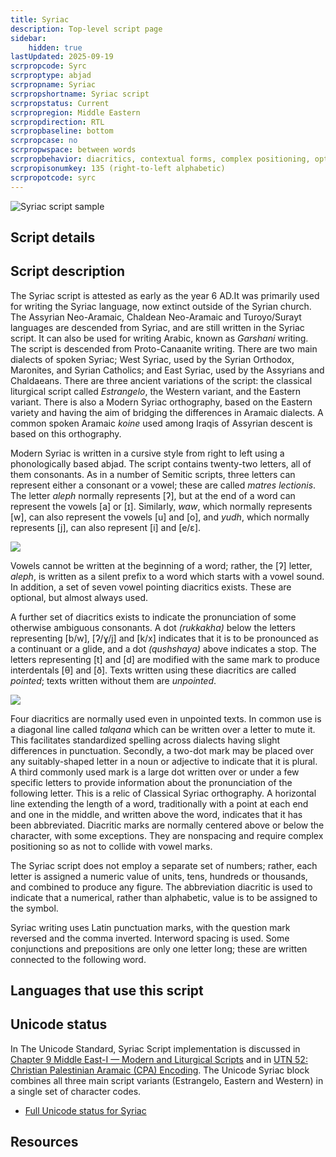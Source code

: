 ```yaml
---
title: Syriac
description: Top-level script page
sidebar:
    hidden: true
lastUpdated: 2025-09-19
scrpropcode: Syrc
scrproptype: abjad
scrpropname: Syriac
scrpropshortname: Syriac script
scrpropstatus: Current
scrpropregion: Middle Eastern
scrpropdirection: RTL
scrpropbaseline: bottom
scrpropcase: no
scrpropwspace: between words
scrpropbehavior: diacritics, contextual forms, complex positioning, optional ligatures
scrpropisonumkey: 135 (right-to-left alphabetic)
scrpropotcode: syrc
---
```



![Syriac script sample](../images/syrc-sample.png "Sandrine Alexie via fotopedia, 2010.")

## Script details

<ScriptDetails />

## Script description

The Syriac script is attested as early as the year 6 AD.It was primarily used for writing the Syriac language, now extinct outside of the Syrian church. The Assyrian Neo-Aramaic, Chaldean Neo-Aramaic and Turoyo/Surayt languages are descended from Syriac, and are still written in the Syriac script. It can also be used for writing Arabic, known as _Garshani_ writing. The script is descended from Proto-Canaanite writing. There are two main dialects of spoken Syriac;  West Syriac, used by the Syrian Orthodox, Maronites, and Syrian Catholics; and East Syriac, used by the Assyrians and Chaldaeans. There are three ancient variations of the script: the classical liturgical script called _Estrangelo_, the Western variant, and the Eastern variant. There is also a Modern Syriac orthography, based on the Eastern variety and having the aim of bridging the differences in Aramaic dialects. A common spoken Aramaic _koine_ used among Iraqis of Assyrian descent is based on this orthography.

Modern Syriac is written in a cursive style from right to left using a phonologically based abjad. The script contains twenty-two letters, all of them consonants. As in a number of Semitic scripts, three letters can represent either a consonant or a vowel; these are called _matres lectionis_. The letter _aleph_ normally represents [ʔ], but at the end of a word can represent the vowels [a] or [ɪ]. Similarly, _waw_, which normally represents [w], can also represent the vowels [u] and [o], and _yudh_, which normally represents [j], can also represent [i] and [e/ɛ].

![](../images/syrc-SyriacLetters.png)

Vowels cannot be written at the beginning of a word; rather, the [ʔ] letter, _aleph_, is written as a silent prefix to a word which starts with a vowel sound. In addition, a set of seven vowel pointing diacritics exists. These are optional, but almost always used.

A further set of diacritics exists to indicate the pronunciation of some otherwise ambiguous consonants. A dot _(rukkakha)_ below the letters representing [b/w], [ʔ/ɣ/j] and [k/x] indicates that it is to be pronounced as a continuant or a glide, and a dot _(qushshaya)_ above indicates a stop. The letters representing [t] and [d] are modified with the same mark to produce interdentals [θ] and [ð]. Texts written using these diacritics are called _pointed_; texts written without them are _unpointed_.

![](../images/syrc-SyriacDots.png)

Four diacritics are normally used even in unpointed texts. In common use is a diagonal line called _talqana_ which can be written over a letter to mute it. This facilitates standardized spelling across dialects having slight differences in punctuation.  Secondly, a two-dot mark may be placed over any suitably-shaped letter in a noun or adjective to indicate that it is plural. A third commonly used mark is a large dot written over or under a few specific letters to provide information about the pronunciation of the following letter. This is a relic of Classical Syriac orthography. A horizontal line extending the length of a word, traditionally with a point at each end and one in the middle, and written above the word, indicates that it has been abbreviated. Diacritic marks are normally centered above or below the character, with some exceptions. They are nonspacing and require complex positioning so as not to collide with vowel marks.

The Syriac script does not employ a separate set of numbers; rather, each letter is assigned a numeric value of units, tens, hundreds or thousands, and combined to produce any figure. The abbreviation diacritic is used to indicate that a numerical, rather than alphabetic, value is to be assigned to the symbol.

Syriac writing uses Latin punctuation marks, with the question mark reversed and the comma inverted. Interword spacing is used. Some conjunctions and prepositions are only one letter long; these are written connected to the following word.

## Languages that use this script

<WsList script='Syrc' wsMax='5' />

## Unicode status

In The Unicode Standard, Syriac Script implementation is discussed in [Chapter 9 Middle East-I — Modern and Liturgical Scripts](https://www.unicode.org/versions/latest/core-spec/chapter-9/#G13005) and in [UTN 52: Christian Palestinian Aramaic (CPA) Encoding](https://www.unicode.org/notes/tn52/). The Unicode Syriac block combines all three main script variants (Estrangelo, Eastern and Western) in a single set of character codes.

- [Full Unicode status for Syriac](/scrlang/unicode/syrc-unicode)



## Resources

<ScriptResources detailSummary='seemore' />

